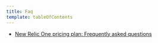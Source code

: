 ```yaml
---
title: Faq
template: tableOfContents
---
```


* [New Relic One pricing plan: Frequently asked questions](/docs/licenses/license-information/faq/new-relic-one-pricing-plan-frequently-asked-questions)
